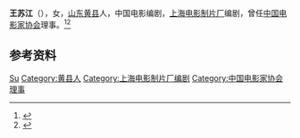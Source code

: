 '''王苏江'''（{{bd|1932年|}}），女，[[山东|山东]][[黄县|黄县]]人，中国电影编剧，[[上海电影制片厂|上海电影制片厂]]编剧，曾任[[中国电影家协会|中国电影家协会]]理事。<ref>{{Cite book|title=中国电影电视艺术家辞典|author=何厚桢主编|publisher=中国学术期刊（光盘版）电子杂志社|year=2007|isbn=|location=北京|pages=}}</ref><ref>{{Cite web|title=著名演员王苏江|url=http://www.longkou.gov.cn/art/2018/7/19/art_15151_1374032.html|accessdate=2021-02-06|work=龙口市人民政府}}</ref>

== 参考资料 ==
{{reflist}}

{{Navboxes
| title  = 王苏江在[[中国电影家协会|中国电影家协会]]的职务
| list1  =
{{中国电影工作者协会第三届理事会}}
}}

{{Authority control}}
{{DEFAULTSORT:Wang王}}
[[Category:王姓|Su]]
[[Category:黄县人|Category:黄县人]]
[[Category:上海电影制片厂编剧|Category:上海电影制片厂编剧]]
[[Category:中国电影家协会理事|Category:中国电影家协会理事]]

{{中国人物小作品}}